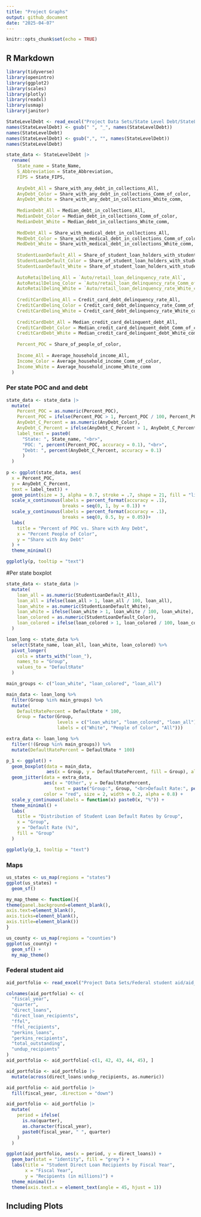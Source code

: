 ```yaml
---
title: "Project Graphs"
output: github_document
date: "2025-04-07"
---
```


```r
knitr::opts_chunk$set(echo = TRUE)
```

## R Markdown

```r
library(tidyverse)
library(openintro)
library(ggplot2)
library(scales)
library(plotly)
library(readxl)
library(usmap)
library(janitor)
```

```r
StateLevelDebt <- read_excel("Project Data Sets/State Level Debt/StateLevelDebt.xlsx")
names(StateLevelDebt) <- gsub(" ", "_", names(StateLevelDebt))
names(StateLevelDebt)
names(StateLevelDebt) <- gsub(",", "", names(StateLevelDebt))
names(StateLevelDebt)
```

```r
state_data <- StateLevelDebt |>
  rename(
    State_name = State_Name,
    S_Abbreviation = State_Abbreviation,
    FIPS = State_FIPS,
    
    AnyDebt_All = Share_with_any_debt_in_collections_All,
    AnyDebt_Color = Share_with_any_debt_in_collections_Comm_of_color,
    AnyDebt_White = Share_with_any_debt_in_collections_White_comm,
    
    MedianDebt_All = Median_debt_in_collections_All,
    MedianDebt_Color = Median_debt_in_collections_Comm_of_color,
    MedianDebt_White = Median_debt_in_collections_White_comm,
    
    MedDebt_All = Share_with_medical_debt_in_collections_All,
    MedDebt_Color = Share_with_medical_debt_in_collections_Comm_of_color,
    MedDebt_White = Share_with_medical_debt_in_collections_White_comm,
    
    StudentLoanDefault_All = Share_of_student_loan_holders_with_student_loan_debt_in_default_All,
    StudentLoanDefault_Color = Share_of_student_loan_holders_with_student_loan_debt_in_default_Comm_of_color,
    StudentLoanDefault_White = Share_of_student_loan_holders_with_student_loan_debt_in_default_White_comm,
    
    AutoRetailDelinq_All = `Auto/retail_loan_delinquency_rate_All`,
    AutoRetailDelinq_Color = `Auto/retail_loan_delinquency_rate_Comm_of_color`,
    AutoRetailDelinq_White = `Auto/retail_loan_delinquency_rate_White_comm`,
    
    CreditCardDelinq_All = Credit_card_debt_delinquency_rate_All,
    CreditCardDelinq_Color = Credit_card_debt_delinquency_rate_Comm_of_color,
    CreditCardDelinq_White = Credit_card_debt_delinquency_rate_White_comm,
    
    CreditCardDebt_All = Median_credit_card_delinquent_debt_All,
    CreditCardDebt_Color = Median_credit_card_delinquent_debt_Comm_of_color,
    CreditCardDebt_White = Median_credit_card_delinquent_debt_White_comm,
    
    Percent_POC = Share_of_people_of_color,
    
    Income_All = Average_household_income_All,
    Income_Color = Average_household_income_Comm_of_color,
    Income_White = Average_household_income_White_comm
  )
```

### Per state POC and and debt

```r
state_data <- state_data |>
  mutate(
    Percent_POC = as.numeric(Percent_POC),
    Percent_POC = ifelse(Percent_POC > 1, Percent_POC / 100, Percent_POC),
    AnyDebt_C_Percent = as.numeric(AnyDebt_Color),
    AnyDebt_C_Percent = ifelse(AnyDebt_C_Percent > 1, AnyDebt_C_Percent / 100, AnyDebt_C_Percent),
    label_text = paste0(
      "State: ", State_name, "<br>",
      "POC: ", percent(Percent_POC, accuracy = 0.1), "<br>",
      "Debt: ", percent(AnyDebt_C_Percent, accuracy = 0.1)
      )
  )
    
p <- ggplot(state_data, aes(
  x = Percent_POC, 
  y = AnyDebt_C_Percent,
  text = label_text)) +
  geom_point(size = 3, alpha = 0.7, stroke = .7, shape = 21, fill = "lightpink", color = "black") +
  scale_x_continuous(labels = percent_format(accuracy = .1),
                     breaks = seq(0, 1, by = 0.1)) +
  scale_y_continuous(labels = percent_format(accuracy = .1),
                     breaks = seq(0, 0.5, by = 0.05))+
  labs(
    title = "Percent of POC vs. Share with Any Debt",
    x = "Percent People of Color",
    y = "Share with Any Debt"
  ) +
  theme_minimal()

ggplotly(p, tooltip = "text")
```

#Per state boxplot

```r
state_data <- state_data |>
  mutate(
    loan_all = as.numeric(StudentLoanDefault_All),
    loan_all = ifelse(loan_all > 1, loan_all / 100, loan_all),
    loan_white = as.numeric(StudentLoanDefault_White),
    loan_white = ifelse(loan_white > 1, loan_white / 100, loan_white),
    loan_colored = as.numeric(StudentLoanDefault_Color),
    loan_colored = ifelse(loan_colored > 1, loan_colored / 100, loan_colored)
  )

loan_long <- state_data %>%
  select(State_name, loan_all, loan_white, loan_colored) %>%
  pivot_longer(
    cols = starts_with("loan_"),
    names_to = "Group",
    values_to = "DefaultRate"
  )

main_groups <- c("loan_white", "loan_colored", "loan_all")

main_data <- loan_long %>%
  filter(Group %in% main_groups) %>%
  mutate(
    DefaultRatePercent = DefaultRate * 100,
    Group = factor(Group,
                   levels = c("loan_white", "loan_colored", "loan_all"),
                   labels = c("White", "People of Color", "All")))

extra_data <- loan_long %>%
  filter(!(Group %in% main_groups)) %>%
  mutate(DefaultRatePercent = DefaultRate * 100)

p_1 <- ggplot() +
  geom_boxplot(data = main_data,
               aes(x = Group, y = DefaultRatePercent, fill = Group), alpha = 0.7) +
  geom_jitter(data = extra_data,
              aes(x = "Other", y = DefaultRatePercent,
                  text = paste("Group:", Group, "<br>Default Rate:", percent(DefaultRatePercent, 0.1))),
              color = "red", size = 2, width = 0.2, alpha = 0.8) +
  scale_y_continuous(labels = function(x) paste0(x, "%")) +
  theme_minimal() +
  labs(
    title = "Distribution of Student Loan Default Rates by Group",
    x = "Group",
    y = "Default Rate (%)",
    fill = "Group"
  )

ggplotly(p_1, tooltip = "text")
```

### Maps 

```r
us_states <- us_map(regions = "states")
ggplot(us_states) +
  geom_sf()

my_map_theme <- function(){
theme(panel.background=element_blank(),
axis.text=element_blank(),
axis.ticks=element_blank(),
axis.title=element_blank())
}

us_county <- us_map(regions = "counties")
ggplot(us_county) +
  geom_sf() +
  my_map_theme()
```


### Federal student aid


```r
aid_portfolio <- read_excel("Project Data Sets/Federal student aid/aid_portfolio.xlsx", skip = 4)
```

```r
colnames(aid_portfolio) <- c(
  "fiscal_year", 
  "quarter", 
  "direct_loans", 
  "direct_loan_recipients", 
  "ffel", 
  "ffel_recipients", 
  "perkins_loans", 
  "perkins_recipients", 
  "total_outstanding", 
  "undup_recipients"
)
aid_portfolio <- aid_portfolio[-c(1, 42, 43, 44, 45), ]
```

```r
aid_portfolio <- aid_portfolio |>
  mutate(across(direct_loans:undup_recipients, as.numeric))
```

```r
aid_portfolio <- aid_portfolio |>
  fill(fiscal_year, .direction = "down")
```


```r
aid_portfolio <- aid_portfolio |>
  mutate(
    period = ifelse(
      is.na(quarter), 
      as.character(fiscal_year),
      paste0(fiscal_year, " ", quarter)
    )
  )
```


```r
ggplot(aid_portfolio, aes(x = period, y = direct_loans)) +
  geom_bar(stat = "identity", fill = "grey") +
  labs(title = "Student Direct Loan Recipients by Fiscal Year",
       x = "Fiscal Year",
       y = "Recipients (in millions)") +
  theme_minimal()+
  theme(axis.text.x = element_text(angle = 45, hjust = 1))
```


## Including Plots

```r

```


